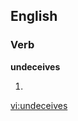 
==English==

===Verb===
'''undeceives'''

# {{third-person singular of|[[undeceive]]}}

[[vi:undeceives]]